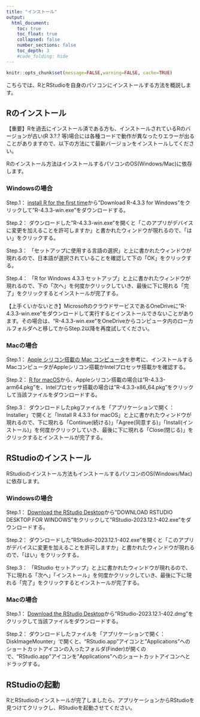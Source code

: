 ```yaml
---
title: "インストール"
output:
  html_document:
    toc: true
    toc_float: true
    collapsed: false
    number_sections: false
    toc_depth: 3
    #code_folding: hide
---
```


```r
knitr::opts_chunk$set(message=FALSE,warning=FALSE, cache=TRUE)
```

こちらでは、RとRStudioを自身のパソコンにインストールする方法を概説します。

## Rのインストール

【重要】Rを過去にインストール済である方も、インストールされているRのバージョンが古い(R 3.?.? 等)場合には各種コードで動作が異なったりエラーが出ることがありますので、以下の方法にて最新バージョンをインストールしてください。

Rのインストール方法はインストールするパソコンのOS(Windows/Mac)に依存します。

### Windowsの場合

Step.1： [install R for the first time](https://cran.ism.ac.jp/bin/windows/base/)から"Download R-4.3.3 for Windows"をクリックして"R-4.3.3-win.exe"をダウンロードする。

Step.2： ダウンロードした"R-4.3.3-win.exe"を開くと「このアプリがデバイスに変更を加えることを許可しますか」と書かれたウィンドウが現れるので、「はい」をクリックする。

Step.3： 「セットアップに使用する言語の選択」と上に書かれたウィンドウが現れるので、日本語が選択されていることを確認して下の「OK」をクリックする。

Step.4： 「R for Windows 4.3.3 セットアップ」と上に書かれたウィンドウが現れるので、下の「次へ」を何度かクリックしていき、最後に下に現れる「完了」をクリックするとインストールが完了する。

【上手くいかないとき】MicrosoftのクラウドサービスであるOneDriveに"R-4.3.3-win.exe"をダウンロードして実行するとインストールできないことがあります。その場合は、"R-4.3.3-win.exe"をOneDriveからコンピュータ内のローカルフォルダへと移してからStep.2以降を再度試してください。

### Macの場合

Step.1： [Apple シリコン搭載の Mac コンピュータ](https://support.apple.com/ja-jp/HT211814/)を参考に、インストールするMacコンピュータがAppleシリコン搭載かIntelプロセッサ搭載かを確認する。

Step.2： [R for macOS](https://cran.ism.ac.jp/bin/macosx/)から、Appleシリコン搭載の場合は"R-4.3.3-arm64.pkg"を、Intelプロセッサ搭載の場合は"R-4.3.3-x86_64.pkg"をクリックして当該ファイルをダウンロードする。

Step.3： ダウンロードしたpkgファイルを「アプリケーションで開く：Installer」で開くと「Install R 4.3.3 for macOS」と上に書かれたウィンドウが現れるので、下に現れる「Continue(続ける)」「Agree(同意する)」「Install(インストール)」を何度かクリックしていき、最後に下に現れる「Close(閉じる)」をクリックするとインストールが完了する。

## RStudioのインストール

RStudioのインストール方法もインストールするパソコンのOS(Windows/Mac)に依存します。

### Windowsの場合

Step.1： [Download the RStudio Desktop](https://posit.co/download/rstudio-desktop/#download)から"DOWNLOAD RSTUDIO DESKTOP FOR WINDOWS"をクリックして"RStudio-2023.12.1-402.exe"をダウンロードする。

Step.2： ダウンロードした"RStudio-2023.12.1-402.exe"を開くと「このアプリがデバイスに変更を加えることを許可しますか」と書かれたウィンドウが現れるので、「はい」をクリックする。

Step.3： 「RStudio セットアップ」と上に書かれたウィンドウが現れるので、下に現れる「次へ」「インストール」を何度かクリックしていき、最後に下に現れる「完了」をクリックするとインストールが完了する。

### Macの場合

Step.1： [Download the RStudio Desktop](https://posit.co/download/rstudio-desktop/#download)から"RStudio-2023.12.1-402.dmg"をクリックして当該ファイルをダウンロードする。

Step.2： ダウンロードしたファイルを「アプリケーションで開く：DiskImageMounter」で開くと、"RStudio.app"アイコンと"Applications"へのショートカットアイコンの入ったフォルダ(Finder)が開くので、"RStudio.app"アイコンを"Applications"へのショートカットアイコンへとドラッグする。

## RStudioの起動

RとRStudioのインストールが完了しましたら、アプリケーションからRStudioを見つけてクリックし、RStudioを起動させてください。
